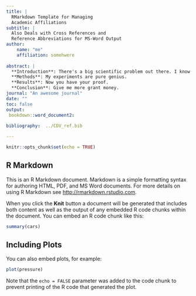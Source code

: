 ---
title: |
  RMarkdown Template for Managing  
  Academic Affiliations 
subtitle: |
  Also Deals with Cross References and  
  Reference Abbreviations for MS-Word Output
author: 
    name: "me"
    affiliation: somehwere
      
abstract: |
  **Introduction**: There's a big scientific problem out there. I know how to fix it.
  **Methods**: My experiments are pure genius.
  **Results**: Now you have your proof.
  **Conclusion**: Give me more grant money.
journal: "An awesome journal"
date: ""
toc: false
output:
 bookdown::word_document2:
    
bibliography:  ../CDV_ref.bib

---


```{r setup, include=FALSE}
knitr::opts_chunk$set(echo = TRUE)
```

## R Markdown

This is an R Markdown document. Markdown is a simple formatting syntax for authoring HTML, PDF, and MS Word documents. For more details on using R Markdown see <http://rmarkdown.rstudio.com>.

When you click the **Knit** button a document will be generated that includes both content as well as the output of any embedded R code chunks within the document. You can embed an R code chunk like this:

```{r cars}
summary(cars)
```

## Including Plots

You can also embed plots, for example:

```{r pressure, echo=FALSE}
plot(pressure)
```

Note that the `echo = FALSE` parameter was added to the code chunk to prevent printing of the R code that generated the plot.
